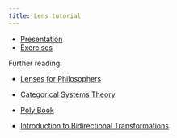 ```yaml
---
title: Lens tutorial
---
```


- [Presentation](tutorial.pdf)
- [Exercises](exercises.pdf)

Further reading:

- [Lenses for Philosophers](https://julesh.com/2018/08/16/lenses-for-philosophers/)

- [Categorical Systems Theory](http://davidjaz.com/Papers/DynamicalBook.pdf)

- [Poly Book](https://topos.site/poly-course/)

- [Introduction to Bidirectional Transformations](https://www.cs.ox.ac.uk/people/jeremy.gibbons/publications/ssbx-intro.pdf)
